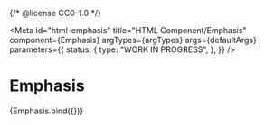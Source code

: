{/* @license CC0-1.0 */}


<Meta
  id="html-emphasis"
  title="HTML Component/Emphasis"
  component={Emphasis}
  argTypes={argTypes}
  args={defaultArgs}
  parameters={{
    status: {
      type: "WORK IN PROGRESS",
    },
  }}
/>

# Emphasis

<Canvas>
  <Story name="Default" args={exampleArgs}>
    {Emphasis.bind({})}
  </Story>
</Canvas>

<ArgsTable story="Default" />
